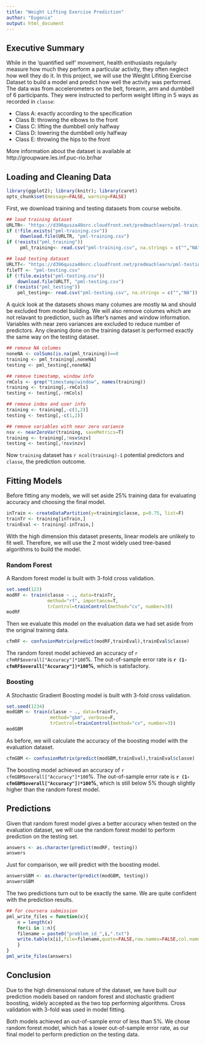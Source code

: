 ```yaml
---
title: "Weight Lifting Exercise Prediction"
author: "Eugenia"
output: html_document
---
```

## Executive Summary
While in the 'quantified self' movement, health enthusiasts regularly measure how much they perform a particular activity, they often neglect how well they do it. In this project, we will use the Weight Lifiting Exercise Dataset to build a model and predict how well the activity was performed. The data was from accelerometers on the belt, forearm, arm and dumbbell of 6 participants. They were instructed to perform weight lifting in 5 ways as recorded in `classe`:

* Class A: exactly according to the specification
* Class B: throwing the elbows to the front
* Class C: lifting the dumbbell only halfway
* Class D: lowering the dumbbell only halfway
* Class E: throwing the hips to the front

More information about the dataset is available at http://groupware.les.inf.puc-rio.br/har 

## Loading and Cleaning Data
```r
library(ggplot2); library(knitr); library(caret)
opts_chunk$set(message=FALSE, warning=FALSE)
```
First, we download training and testing datasets from course website.
```r
## load training dataset
URLTR<- "https://d396qusza40orc.cloudfront.net/predmachlearn/pml-training.csv"
if (!file.exists("pml-training.csv")) 
     download.file(URLTR, "pml-training.csv")
if (!exists("pml_training")) 
     pml_training<- read.csv("pml-training.csv", na.strings = c("","NA"))

## load testing dataset
URLTT<- "https://d396qusza40orc.cloudfront.net/predmachlearn/pml-testing.csv"
fileTT <- "pml-testing.csv"
if (!file.exists("pml-testing.csv"))
    download.file(URLTT, "pml-testing.csv")
if (!exists("pml_testing"))
    pml_testing<- read.csv("pml-testing.csv", na.strings = c("","NA"))
```

A quick look at the datasets shows many columes are mostly `NA` and should be excluded from model building. We will also remove columes which are not relavant to prediction, such as lifter's names and window information. Variables with near zero variances are excluded to reduce number of predictors. Any cleaning done on the training dataset is performed exactly the same way on the testing dataset.

```r
## remove NA columes
noneNA <- colSums(is.na(pml_training))==0
training <- pml_training[,noneNA]
testing <- pml_testing[,noneNA]

## remove timestamp, window info
rmCols <- grep("timestamp|window", names(training))
training <- training[,-rmCols]
testing <- testing[,-rmCols]

## remove index and user info
training <- training[,-c(1,2)]
testing <- testing[,-c(1,2)]

## remove variables with near zero variance
nsv <- nearZeroVar(training, saveMetrics=T)
training <- training[,!nsv$nzv]
testing <- testing[,!nsv$nzv]
```
Now `training` dataset has `r ncol(training)-1` potential predictors and `classe`, the prediction outcome.

## Fitting Models

Before fitting any models, we will set aside 25% training data for evaluating accuracy and choosing the final model.

```r
inTrain <- createDataPartition(y=training$classe, p=0.75, list=F)
trainTr <- training[inTrain,]
trainEval <- training[-inTrain,]
```

With the high dimension this dataset presents, linear models are unlikely to fit well. Therefore, we will use the 2 most widely used tree-based algorithms to build the model.

### Random Forest

A Random forest model is built with 3-fold cross validation.

```r
set.seed(123)
modRF <- train(classe ~ ., data=trainTr, 
               method="rf", importance=T,
               trControl=trainControl(method="cv", number=3))
modRF
```

Then we evaluate this model on the evaluation data we had set aside from the original training data.

```r
cfmRF <- confusionMatrix(predict(modRF,trainEval),trainEval$classe)
```

The random forest model achieved an accuracy of `r cfmRF$overall["Accuracy"]*100`%. The out-of-sample error rate is **`r (1-cfmRF$overall["Accuracy"])*100`%**, which is satisfactory.

### Boosting

A Stochastic Gradient Boosting model is built with 3-fold cross validation.

```r
set.seed(1234)
modGBM <- train(classe ~ ., data=trainTr, 
                method="gbm", verbose=F,
                trControl=trainControl(method="cv", number=3))
modGBM
```

As before, we will calculate the accuracy of the boosting model with the evaluation dataset.

```r
cfmGBM <- confusionMatrix(predict(modGBM,trainEval),trainEval$classe)
```

The boosting model achieved an accuracy of `r cfmGBM$overall["Accuracy"]*100`%. The out-of-sample error rate is **`r (1-cfmGBM$overall["Accuracy"])*100`%**, which is still below 5% though slightly higher than the random forest model.

## Predictions

Given that random forest model gives a better accuracy when tested on the evaluation dataset, we will use the random forest model to perform prediction on the testing set.

```r
answers <- as.character(predict(modRF, testing))
answers
```

Just for comparison, we will predict with the boosting model.

```r
answersGBM <- as.character(predict(modGBM, testing))
answersGBM
```

The two predictions turn out to be exactly the same. We are quite confident with the prediction results.

```r
## for coursera submission
pml_write_files = function(x){
    n = length(x)
    for(i in 1:n){
    filename = paste0("problem_id_",i,".txt")
    write.table(x[i],file=filename,quote=FALSE,row.names=FALSE,col.names=FALSE)
    }
}
pml_write_files(answers)
```

## Conclusion

Due to the high dimensional nature of the dataset, we have built our prediction models based on random forest and stochastic gradient boosting, widely accepted as the two top performing algorithms. Cross validation with 3-fold was used in model fitting. 

Both models achieved an out-of-sample error of less than 5%. We chose random forest model, which has a lower out-of-sample error rate, as our final model to perform prediction on the testing data. 